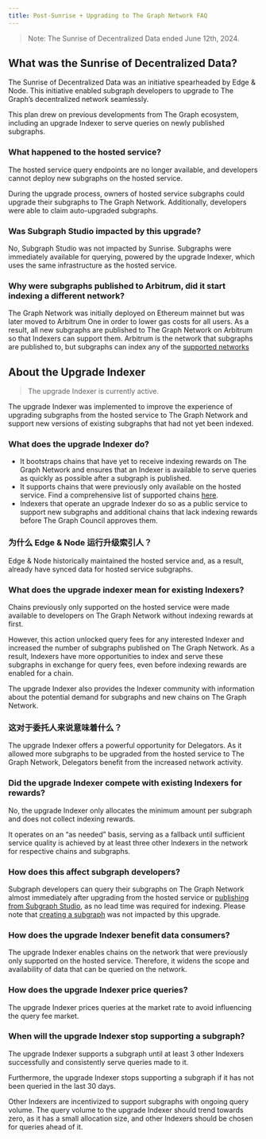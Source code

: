 ```yaml
---
title: Post-Sunrise + Upgrading to The Graph Network FAQ
---
```


> Note: The Sunrise of Decentralized Data ended June 12th, 2024.

## What was the Sunrise of Decentralized Data?

The Sunrise of Decentralized Data was an initiative spearheaded by Edge & Node. This initiative enabled subgraph developers to upgrade to The Graph’s decentralized network seamlessly.

This plan drew on previous developments from The Graph ecosystem, including an upgrade Indexer to serve queries on newly published subgraphs.

### What happened to the hosted service?

The hosted service query endpoints are no longer available, and developers cannot deploy new subgraphs on the hosted service.

During the upgrade process, owners of hosted service subgraphs could upgrade their subgraphs to The Graph Network. Additionally, developers were able to claim auto-upgraded subgraphs.

### Was Subgraph Studio impacted by this upgrade?

No, Subgraph Studio was not impacted by Sunrise. Subgraphs were immediately available for querying, powered by the upgrade Indexer, which uses the same infrastructure as the hosted service.

### Why were subgraphs published to Arbitrum, did it start indexing a different network?

The Graph Network was initially deployed on Ethereum mainnet but was later moved to Arbitrum One in order to lower gas costs for all users. As a result, all new subgraphs are published to The Graph Network on Arbitrum so that Indexers can support them. Arbitrum is the network that subgraphs are published to, but subgraphs can index any of the [supported networks](/developing/supported-networks/)

## About the Upgrade Indexer

> The upgrade Indexer is currently active.

The upgrade Indexer was implemented to improve the experience of upgrading subgraphs from the hosted service to The Graph Network and support new versions of existing subgraphs that had not yet been indexed.

### What does the upgrade Indexer do?

- It bootstraps chains that have yet to receive indexing rewards on The Graph Network and ensures that an Indexer is available to serve queries as quickly as possible after a subgraph is published.
- It supports chains that were previously only available on the hosted service. Find a comprehensive list of supported chains [here](/developing/supported-networks/).
- Indexers that operate an upgrade Indexer do so as a public service to support new subgraphs and additional chains that lack indexing rewards before The Graph Council approves them.

### 为什么 Edge & Node 运行升级索引人？

Edge & Node historically maintained the hosted service and, as a result, already have synced data for hosted service subgraphs.

### What does the upgrade indexer mean for existing Indexers?

Chains previously only supported on the hosted service were made available to developers on The Graph Network without indexing rewards at first.

However, this action unlocked query fees for any interested Indexer and increased the number of subgraphs published on The Graph Network. As a result, Indexers have more opportunities to index and serve these subgraphs in exchange for query fees, even before indexing rewards are enabled for a chain.

The upgrade Indexer also provides the Indexer community with information about the potential demand for subgraphs and new chains on The Graph Network.

### 这对于委托人来说意味着什么？

The upgrade Indexer offers a powerful opportunity for Delegators. As it allowed more subgraphs to be upgraded from the hosted service to The Graph Network, Delegators benefit from the increased network activity.

### Did the upgrade Indexer compete with existing Indexers for rewards?

No, the upgrade Indexer only allocates the minimum amount per subgraph and does not collect indexing rewards.

It operates on an “as needed” basis, serving as a fallback until sufficient service quality is achieved by at least three other Indexers in the network for respective chains and subgraphs.

### How does this affect subgraph developers?

Subgraph developers can query their subgraphs on The Graph Network almost immediately after upgrading from the hosted service or [publishing from Subgraph Studio](/publishing/publishing-a-subgraph/), as no lead time was required for indexing. Please note that [creating a subgraph](/developing/creating-a-subgraph) was not impacted by this upgrade.

### How does the upgrade Indexer benefit data consumers?

The upgrade Indexer enables chains on the network that were previously only supported on the hosted service. Therefore, it widens the scope and availability of data that can be queried on the network.

### How does the upgrade Indexer price queries?

The upgrade Indexer prices queries at the market rate to avoid influencing the query fee market.

### When will the upgrade Indexer stop supporting a subgraph?

The upgrade Indexer supports a subgraph until at least 3 other Indexers successfully and consistently serve queries made to it.

Furthermore, the upgrade Indexer stops supporting a subgraph if it has not been queried in the last 30 days.

Other Indexers are incentivized to support subgraphs with ongoing query volume. The query volume to the upgrade Indexer should trend towards zero, as it has a small allocation size, and other Indexers should be chosen for queries ahead of it.
